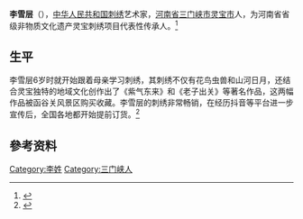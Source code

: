 {{Multiple issues|
{{Advert|time=2021-03-15T22:03:13+00:00}}
{{Refimprove|time=2021-03-15T22:03:13+00:00}}
}}
'''李雪层'''（{{bd|1939年|}}），[[中华人民共和国|中华人民共和国]][[刺绣|刺绣]]艺术家，[[河南省|河南省]][[三门峡市|三门峡市]][[灵宝市|灵宝市]]人，为河南省省级非物质文化遗产灵宝刺绣项目代表性传承人。<ref>{{Cite web|title=抖音上圈粉“无数” 灵宝八旬非遗传人绣品受追捧|url=https://4g.dahe.cn/news/20210205797778|accessdate=2021-02-21|date=2021-02-05|publisher=大河网}}</ref>

== 生平 ==
李雪层6岁时就开始跟着母亲学习刺绣，其刺绣不仅有花鸟虫兽和山河日月，还结合灵宝独特的地域文化创作出了《紫气东来》和《老子出关》等著名作品，这两幅作品被函谷关风景区购买收藏。李雪层的刺绣非常畅销，在经历抖音等平台进一步宣传后，全国各地都开始提前订货。<ref>{{Cite web|title=巧手“绣”出万户春|url=https://www.henandaily.cn/content/2021/0204/280298.html|accessdate=2021-02-21|date=2021-02-04|publisher=河南日报}}</ref>

==參考资料==
{{reflist}}

[[Category:李姓|Category:李姓]]
[[Category:三门峡人|Category:三门峡人]]
{{河南小作品}}